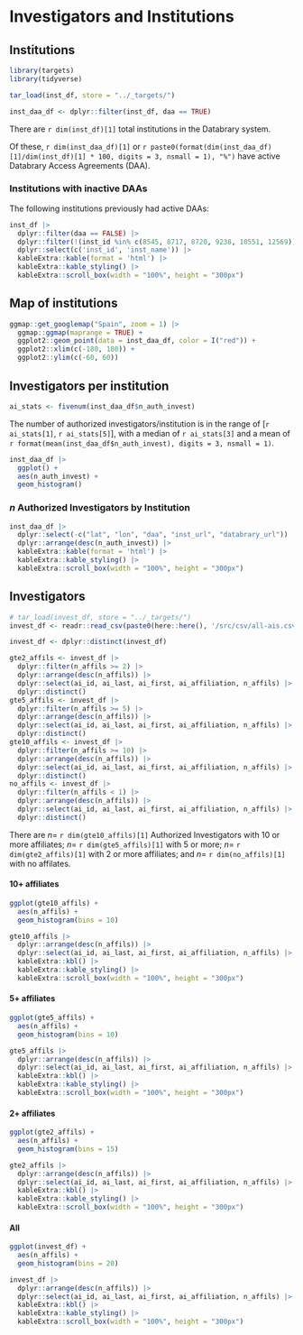 # Investigators and Institutions

## Institutions {-}

```r
library(targets)
library(tidyverse)

tar_load(inst_df, store = "../_targets/")

inst_daa_df <- dplyr::filter(inst_df, daa == TRUE)
```

There are `r dim(inst_df)[1]` total institutions in the Databrary system.

Of these, `r dim(inst_daa_df)[1]` or `r paste0(format(dim(inst_daa_df)[1]/dim(inst_df)[1] * 100, digits = 3, nsmall = 1), "%")` have active Databrary Access Agreements (DAA).

### Institutions with inactive DAAs {-}

The following institutions previously had active DAAs:

```r
inst_df |>
  dplyr::filter(daa == FALSE) |>
  dplyr::filter(!(inst_id %in% c(8545, 8717, 8720, 9238, 10551, 12569))) |>
  dplyr::select(c('inst_id', 'inst_name')) |>
  kableExtra::kable(format = 'html') |>
  kableExtra::kable_styling() |>
  kableExtra::scroll_box(width = "100%", height = "300px")
```

## Map of institutions {-}

```r
ggmap::get_googlemap("Spain", zoom = 1) |>
  ggmap::ggmap(maprange = TRUE) + 
  ggplot2::geom_point(data = inst_daa_df, color = I("red")) +
  ggplot2::xlim(c(-180, 180)) +
  ggplot2::ylim(c(-60, 60))
```

## Investigators per institution {-}

```r
ai_stats <- fivenum(inst_daa_df$n_auth_invest)
```

The number of authorized investigators/institution is in the range of [`r ai_stats[1]`, `r ai_stats[5]`], with a median of `r ai_stats[3]` and a mean of `r format(mean(inst_daa_df$n_auth_invest), digits = 3, nsmall = 1)`.

```r
inst_daa_df |>
  ggplot() +
  aes(n_auth_invest) +
  geom_histogram()
```

### $n$ Authorized Investigators by Institution {-}

```r
inst_daa_df |>
  dplyr::select(-c("lat", "lon", "daa", "inst_url", "databrary_url")) |>
  dplyr::arrange(desc(n_auth_invest)) |>
  kableExtra::kable(format = 'html') |>
  kableExtra::kable_styling() |>
  kableExtra::scroll_box(width = "100%", height = "300px")
```

<!-- ### Map {-} -->

<!-- ```{r site-map, fig.align='center', out.width='100%'} -->
<!-- lat_lon_df <- inst_daa_df |> -->
<!--   dplyr::filter(!is.na(lat), !is.na(lon)) -->

<!-- ggmap::qmplot(lon, lat,  -->
<!--               data = lat_lon_df,  -->
<!--               geom = "point", -->
<!--               scale = 4) -->
<!-- ``` -->

<!-- ::: {.rmdnote} -->

<!-- **TODO**: Add the automatic creation of the JSON file needed to update and render the map on the Databrary home page. -->

<!-- ::: -->

## Investigators {-}

```r
# tar_load(invest_df, store = "../_targets/")
invest_df <- readr::read_csv(paste0(here::here(), '/src/csv/all-ais.csv'),               show_col_types = FALSE)

invest_df <- dplyr::distinct(invest_df)
```

```r
gte2_affils <- invest_df |>
  dplyr::filter(n_affils >= 2) |>
  dplyr::arrange(desc(n_affils)) |>
  dplyr::select(ai_id, ai_last, ai_first, ai_affiliation, n_affils) |>
  dplyr::distinct()
gte5_affils <- invest_df |>
  dplyr::filter(n_affils >= 5) |>
  dplyr::arrange(desc(n_affils)) |>
  dplyr::select(ai_id, ai_last, ai_first, ai_affiliation, n_affils) |>
  dplyr::distinct()
gte10_affils <- invest_df |>
  dplyr::filter(n_affils >= 10) |>
  dplyr::arrange(desc(n_affils)) |>
  dplyr::select(ai_id, ai_last, ai_first, ai_affiliation, n_affils) |>
  dplyr::distinct()
no_affils <- invest_df |>
  dplyr::filter(n_affils < 1) |>
  dplyr::arrange(desc(n_affils)) |>
  dplyr::select(ai_id, ai_last, ai_first, ai_affiliation, n_affils) |>
  dplyr::distinct()
```

There are $n=$ `r dim(gte10_affils)[1]` Authorized Investigators with 10 or more affiliates; $n=$ `r dim(gte5_affils)[1]` with 5 or more; $n=$ `r dim(gte2_affils)[1]` with 2 or more affiliates; and $n=$ `r dim(no_affils)[1]` with no affilates.

#### 10+ affiliates {-}

```r
ggplot(gte10_affils) +
  aes(n_affils) +
  geom_histogram(bins = 10)
```

```r
gte10_affils |>
  dplyr::arrange(desc(n_affils)) |>
  dplyr::select(ai_id, ai_last, ai_first, ai_affiliation, n_affils) |>
  kableExtra::kbl() |>
  kableExtra::kable_styling() |>
  kableExtra::scroll_box(width = "100%", height = "300px")
```

#### 5+ affiliates  {-}

```r
ggplot(gte5_affils) +
  aes(n_affils) +
  geom_histogram(bins = 10)
```

```r
gte5_affils |>
  dplyr::arrange(desc(n_affils)) |>
  dplyr::select(ai_id, ai_last, ai_first, ai_affiliation, n_affils) |>
  kableExtra::kbl() |>
  kableExtra::kable_styling() |>
  kableExtra::scroll_box(width = "100%", height = "300px")
```

#### 2+ affiliates {-}

```r
ggplot(gte2_affils) +
  aes(n_affils) +
  geom_histogram(bins = 15)
```

```r
gte2_affils |>
  dplyr::arrange(desc(n_affils)) |>
  dplyr::select(ai_id, ai_last, ai_first, ai_affiliation, n_affils) |>
  kableExtra::kbl() |>
  kableExtra::kable_styling() |>
  kableExtra::scroll_box(width = "100%", height = "300px")
```

#### All  {-}

```r
ggplot(invest_df) +
  aes(n_affils) +
  geom_histogram(bins = 20)
```

```r
invest_df |>
  dplyr::arrange(desc(n_affils)) |>
  dplyr::select(ai_id, ai_last, ai_first, ai_affiliation, n_affils) |>
  kableExtra::kbl() |>
  kableExtra::kable_styling() |>
  kableExtra::scroll_box(width = "100%", height = "300px")
```
